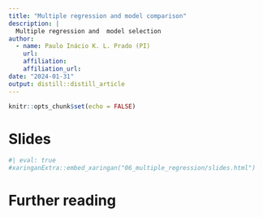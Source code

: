 ```yaml
---
title: "Multiple regression and model comparison"
description: |
  Multiple regression and  model selection
author:
  - name: Paulo Inácio K. L. Prado (PI)
    url: 
    affiliation: 
    affiliation_url:
date: "2024-01-31"
output: distill::distill_article
---
```


```r
knitr::opts_chunk$set(echo = FALSE)
```

# Slides

```r
#| eval: true
#xaringanExtra::embed_xaringan("06_multiple_regression/slides.html")
```


# Further reading








